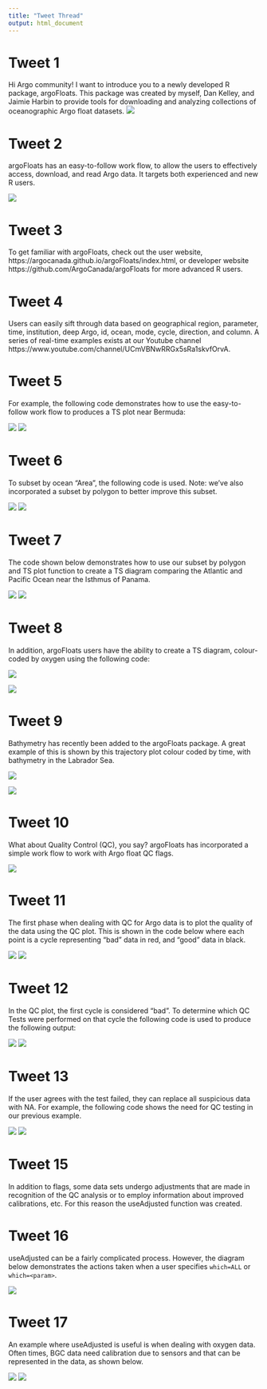 ```yaml
---
title: "Tweet Thread"
output: html_document
---
```


# Tweet 1

Hi Argo community! I want to introduce you to a newly developed R package, argoFloats. This package was created by myself, Dan Kelley, and Jaimie Harbin to provide tools for downloading and analyzing collections of oceanographic Argo float datasets.
![](argoFloats_logo_06.png)


# Tweet 2
argoFloats has an easy-to-follow work flow, to allow the users to effectively
access, download, and read Argo data. It targets both experienced and new R
users.

![](../../../vignettes/flowchart.png)

# Tweet 3
To get familiar with argoFloats, check out the user website, https://argocanada.github.io/argoFloats/index.html, or developer website https://github.com/ArgoCanada/argoFloats for more advanced R users.

# Tweet 4
Users can easily sift through data based on geographical region, parameter, time, institution, deep Argo, id, ocean, mode, cycle, direction, and column. A series of real-time examples exists at our Youtube channel https://www.youtube.com/channel/UCmVBNwRRGx5sRa1skvfOrvA.

# Tweet 5
For example, the following code demonstrates how to use the easy-to-follow work flow to produces a TS plot near Bermuda:

![](TSCode.png)
![](TS.png)

# Tweet 6
To subset by ocean "Area", the following code is used. Note: we've also incorporated a subset by polygon to better improve this subset.

![](oceanAreaCode.png)
![](oceanArea.png)

# Tweet 7
The code shown below demonstrates how to use our subset by polygon and TS plot function to create a TS diagram comparing the Atlantic and Pacific Ocean near the Isthmus of Panama.

![](TSPanamaCode.png)
![](TSpanama.png)

# Tweet 8

In addition, argoFloats users have the ability to create a TS diagram, colour-coded by oxygen using the following code:

![](TSoxygenCode.png)


![](TSoxygen.png)

# Tweet 9
Bathymetry has recently been added to the argoFloats package. A great example of this is shown by this trajectory plot colour coded by time, with bathymetry in the Labrador Sea.

![](bathymetryCode.png)

![](bathymetry.png)

# Tweet 10
What about Quality Control (QC), you say? argoFloats has incorporated a simple work flow to work with Argo float QC flags.

![](../../../vignettes/qc_flowchart.png)

# Tweet 11
The first phase when dealing with QC for Argo data is to plot the quality of the data using the QC plot. This is shown in the code below where each point is a cycle representing "bad" data in red, and "good" data in black.

![](plotQCCode.png)
![](../../../vignettes/plotqc.png)

# Tweet 12
In the QC plot, the first cycle is considered "bad". To determine which QC Tests were performed on that cycle the following code is used to produce the following output:

![](showQCTestsCode.png)
![](showQCTestOutput.png)

# Tweet 13

If the user agrees with the test failed, they can replace all suspicious data with NA. For example, the following code shows the need for QC testing in our previous example.

![](applyQCCode.png)
![](../../../vignettes/applyQC.png)

# Tweet 15
In addition to flags, some data sets undergo adjustments that are made in
recognition of the QC analysis or to employ information about improved
calibrations, etc. For this reason the useAdjusted function was created.

# Tweet 16
useAdjusted can be a fairly complicated process. However, the diagram below
demonstrates the actions taken when a user specifies `which=ALL` or
`which=<param>`.

![](../../../man/figures/useAdjustedDiagram.png)

# Tweet 17
An example where useAdjusted is useful is when dealing with oxygen data. Often
times, BGC data need calibration due to sensors and that can be represented in
the data, as shown below.

![](useAdjustedCode.png)
![](useAdjusted.png)

